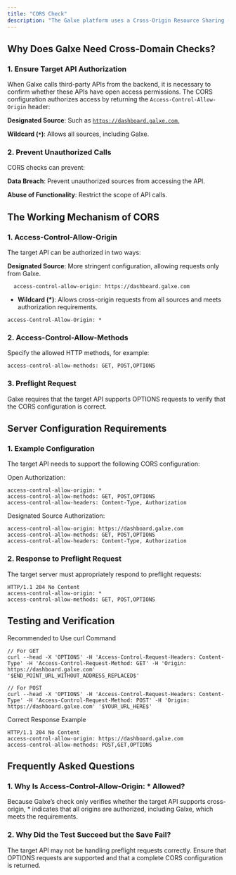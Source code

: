 ```yaml
---
title: "CORS Check"
description: "The Galxe platform uses a Cross-Origin Resource Sharing (CORS) check mechanism to ensure that the target API explicitly authorizes calls from the Galxe backend. The role of CORS is to verify whether the API accepts cross-origin requests, ensuring the legality and security of interactions. The target API can authorize access for Galxe by specifying the source or using a wildcard (*)."
---
```


## Why Does Galxe Need Cross-Domain Checks?

### **1. Ensure Target API Authorization**

When Galxe calls third-party APIs from the backend, it is necessary to confirm whether these APIs have open access permissions. The CORS configuration authorizes access by returning the `Access-Control-Allow-Origin` header:

**Designated Source**: Such as [`https://dashboard.galxe.com`.](https://dashboard.galxe.com.)

**Wildcard (`*`)**: Allows all sources, including Galxe.

### **2. Prevent Unauthorized Calls**

CORS checks can prevent:

**Data Breach**: Prevent unauthorized sources from accessing the API.

**Abuse of Functionality**: Restrict the scope of API calls.

## The Working Mechanism of CORS

### **1. Access-Control-Allow-Origin**

The target API can be authorized in two ways:

**Designated Source**: More stringent configuration, allowing requests only from Galxe.

```http
  access-control-allow-origin: https://dashboard.galxe.com
```

* **Wildcard (\*)**: Allows cross-origin requests from all sources and meets authorization requirements.

```http
access-Control-Allow-Origin: *
```

### **2.  Access-Control-Allow-Methods**

Specify the allowed HTTP methods, for example:

```http
access-control-allow-methods: GET, POST,OPTIONS
```

### **3.  Preflight Request**

Galxe requires that the target API supports OPTIONS requests to verify that the CORS configuration is correct.

## Server Configuration Requirements

### **1. Example Configuration**

The target API needs to support the following CORS configuration:

Open Authorization:

```http
access-control-allow-origin: *
access-control-allow-methods: GET, POST,OPTIONS
access-control-allow-headers: Content-Type, Authorization
```

Designated Source Authorization:

```http
access-control-allow-origin: https://dashboard.galxe.com
access-control-allow-methods: GET, POST,OPTIONS
access-control-allow-headers: Content-Type, Authorization
```

### **2. Response to Preflight Request**

The target server must appropriately respond to preflight requests:

```http
HTTP/1.1 204 No Content
access-control-allow-origin: *
access-control-allow-methods: GET, POST,OPTIONS
```

## Testing and Verification

Recommended to Use curl Command

```base
// For GET
curl --head -X 'OPTIONS' -H 'Access-Control-Request-Headers: Content-Type' -H 'Access-Control-Request-Method: GET' -H 'Origin: https://dashboard.galxe.com' '$END_POINT_URL_WITHOUT_ADDRESS_REPLACED$'

// For POST
curl --head -X 'OPTIONS' -H 'Access-Control-Request-Headers: Content-Type' -H 'Access-Control-Request-Method: POST' -H 'Origin: https://dashboard.galxe.com' '$YOUR_URL_HERE$'
```

Correct Response Example

```http
HTTP/1.1 204 No Content
access-control-allow-origin: https://dashboard.galxe.com
access-control-allow-methods: POST,GET,OPTIONS
```

## Frequently Asked Questions

### 1. Why Is Access-Control-Allow-Origin: \* Allowed?

Because Galxe’s check only verifies whether the target API supports cross-origin, \* indicates that all origins are authorized, including Galxe, which meets the requirements.

### 2. Why Did the Test Succeed but the Save Fail?

The target API may not be handling preflight requests correctly. Ensure that OPTIONS requests are supported and that a complete CORS configuration is returned.